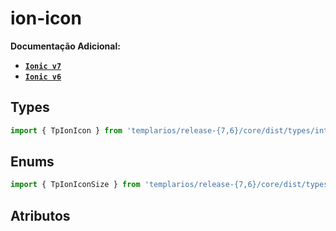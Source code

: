 
<Meta of={iconStories} />

# ion-icon

**Documentação Adicional:**

- **[`Ionic v7`](https://ionicframework.com/docs/api/icon)**
- **[`Ionic v6`](https://ionicframework.com/docs/v6/api/icon)**

## Types

```ts
import { TpIonIcon } from 'templarios/release-{7,6}/core/dist/types/interfaces';
```

## Enums

```ts
import { TpIonIconSize } from 'templarios/release-{7,6}/core/dist/types/interfaces';
```

## Atributos

<Canvas of={iconStories.Icons} />
<Controls of={iconStories.Icons} />
